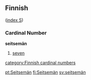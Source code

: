 ==Finnish==
([[Wiktionary:Finnish_index_s|index S]])

===Cardinal Number===
'''seitsemän'''
#[[seven]]

[[category:Finnish cardinal numbers]]

[[pt:Seitsemän]]
[[fi:Seitsemän]]
[[sv:seitsemän]]